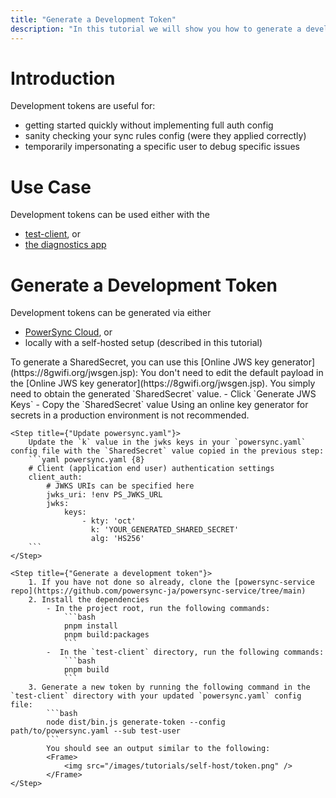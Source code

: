 ```yaml
---
title: "Generate a Development Token"
description: "In this tutorial we will show you how to generate a development token for the self-hosted [PowerSync Service](https://powersync.mintlify.app/architecture/powersync-service#powersync-service)."
---
```


# Introduction

Development tokens are useful for:
- getting started quickly without implementing full auth config
- sanity checking your sync rules config (were they applied correctly)
- temporarily impersonating a specific user to debug specific issues

# Use Case

Development tokens can be used either with the
- [test-client](https://github.com/powersync-ja/powersync-service/tree/main/test-client), or
- [the diagnostics app](/resources/troubleshooting#diagnostics-app)

# Generate a Development Token
Development tokens can be generated via either
- [PowerSync Cloud](/installation/authentication-setup/development-tokens/#PowerSync-Cloud-Dashboard), or
- locally with a self-hosted setup (described in this tutorial)

<Steps>
    <Step title={"Generate a SharedSecret"}>
        To generate a SharedSecret, you can use this [Online JWS key generator](https://8gwifi.org/jwsgen.jsp):
        <Note>
            You don't need to edit the default payload in the [Online JWS key generator](https://8gwifi.org/jwsgen.jsp).
            You simply need to obtain the generated `SharedSecret` value.
        </Note>
        - Click `Generate JWS Keys`
        - Copy the `SharedSecret` value
        <Warning>
            Using an online key generator for secrets in a production environment is not recommended.
        </Warning>
    </Step>

    <Step title={"Update powersync.yaml"}>
        Update the `k` value in the jwks keys in your `powersync.yaml` config file with the `SharedSecret` value copied in the previous step:
        ```yaml powersync.yaml {8}
        # Client (application end user) authentication settings
        client_auth:
            # JWKS URIs can be specified here
            jwks_uri: !env PS_JWKS_URL
            jwks:
                keys:
                    - kty: 'oct'
                      k: 'YOUR_GENERATED_SHARED_SECRET'
                      alg: 'HS256'
        ```
    </Step>

    <Step title={"Generate a development token"}>
        1. If you have not done so already, clone the [powersync-service repo](https://github.com/powersync-ja/powersync-service/tree/main)
        2. Install the dependencies
            - In the project root, run the following commands:
                ```bash
                pnpm install
                pnpm build:packages
                ```
            -  In the `test-client` directory, run the following commands:
                ```bash
                pnpm build
                ```
        3. Generate a new token by running the following command in the `test-client` directory with your updated `powersync.yaml` config file:
            ```bash
            node dist/bin.js generate-token --config path/to/powersync.yaml --sub test-user
            ```
            You should see an output similar to the following:
            <Frame>
                <img src="/images/tutorials/self-host/token.png" />
            </Frame>
    </Step>
</Steps>

